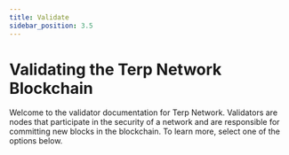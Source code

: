 ```yaml
---
title: Validate
sidebar_position: 3.5
---
```


# Validating the Terp Network Blockchain

Welcome to the validator documentation for Terp Network. Validators are nodes that participate in the security of a network and are responsible for committing new blocks in the blockchain. To learn more, select one of the options below.

<DocCardList />
